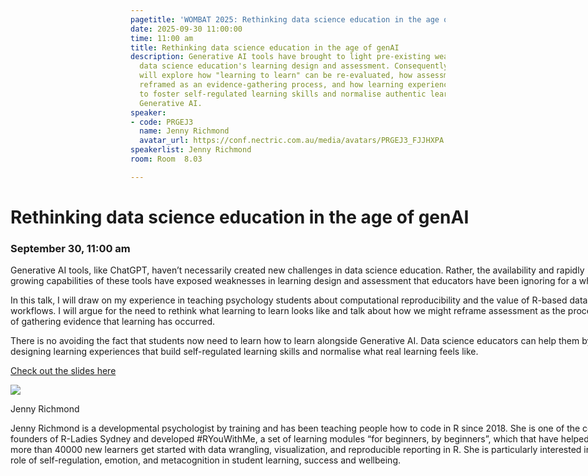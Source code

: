 ```yaml
---
pagetitle: 'WOMBAT 2025: Rethinking data science education in the age of genAI'
date: 2025-09-30 11:00:00
time: 11:00 am
title: Rethinking data science education in the age of genAI
description: Generative AI tools have brought to light pre-existing weaknesses in
  data science education's learning design and assessment. Consequently, the session
  will explore how "learning to learn" can be re-evaluated, how assessment can be
  reframed as an evidence-gathering process, and how learning experiences can be designed
  to foster self-regulated learning skills and normalise authentic learning alongside
  Generative AI.
speaker:
- code: PRGEJ3
  name: Jenny Richmond
  avatar_url: https://conf.nectric.com.au/media/avatars/PRGEJ3_FJJHXPA.png
speakerlist: Jenny Richmond
room: Room  8.03

---
```


:::::: {.grid style="width: 100vw;  transform: translateX(-20%);"}
::: {#sponsors_banner .g-col-12 .title}
# Rethinking data science education in the age of genAI

### September 30, 11:00 am
:::

::: {.g-col-12 .full_text_block style="min-width: 640px; max-width:1080px; margin: 0 auto"}

Generative AI tools, like ChatGPT, haven’t necessarily created new challenges in data science education. Rather, the availability and rapidly growing capabilities of these tools have exposed weaknesses in learning design and assessment that educators have been ignoring for a while. 

In this talk, I will draw on my experience in teaching psychology students about computational reproducibility and the value of R-based data workflows. I will argue for the need to rethink what learning to learn looks like and talk about how we might reframe assessment as the process of gathering evidence that learning has occurred. 

There is no avoiding the fact that students now need to learn how to learn alongside Generative AI. Data science educators can help them by designing learning experiences that build self-regulated learning skills and normalise what real learning feels like.

:::{.slides-btn}
[Check out the slides here](https://jenrichmond.github.io/wombat/#/title-slide)
:::

::: speaker

:::{.speaker-header}
![](https://conf.nectric.com.au/media/avatars/PRGEJ3_FJJHXPA.png) 
:::

:::{.speaker-name}
Jenny Richmond
:::

:::{.speaker-bio}
Jenny Richmond is a developmental psychologist by training and has been teaching people how to code in R since 2018. She is one of the co-founders of R-Ladies Sydney and developed #RYouWithMe, a set of learning modules “for beginners, by beginners”, which that have helped more than 40000 new learners get started with data wrangling, visualization, and reproducible reporting in R. She is particularly interested in the role of self-regulation, emotion, and metacognition in student learning, success and wellbeing.
:::

:::



:::

<div>

</div>
::::::

```{=html}
<style>
#title-block-header {
display: none !important;
}
</style>
```
